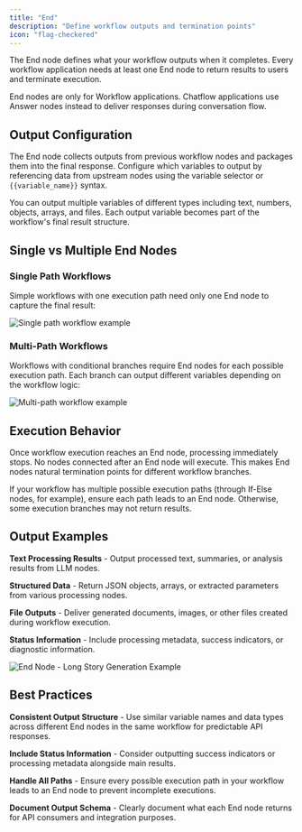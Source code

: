 ```yaml
---
title: "End"
description: "Define workflow outputs and termination points"
icon: "flag-checkered"
---
```


The End node defines what your workflow outputs when it completes. Every workflow application needs at least one End node to return results to users and terminate execution.

<Info>
  End nodes are only for Workflow applications. Chatflow applications use Answer nodes instead to deliver responses during conversation flow.
</Info>

## Output Configuration

The End node collects outputs from previous workflow nodes and packages them into the final response. Configure which variables to output by referencing data from upstream nodes using the variable selector or `{{variable_name}}` syntax.

You can output multiple variables of different types including text, numbers, objects, arrays, and files. Each output variable becomes part of the workflow's final result structure.

## Single vs Multiple End Nodes

### Single Path Workflows

Simple workflows with one execution path need only one End node to capture the final result:

<Frame caption="Single path workflow with one End node">
  <img src="https://assets-docs.dify.ai/dify-enterprise-mintlify/en/guides/workflow/node/9e43961344d318e09af8d64464d81774.png" alt="Single path workflow example" />
</Frame>

### Multi-Path Workflows

Workflows with conditional branches require End nodes for each possible execution path. Each branch can output different variables depending on the workflow logic:

<Frame caption="Multi-path workflow with multiple End nodes">
  <img src="https://assets-docs.dify.ai/dify-enterprise-mintlify/en/guides/workflow/node/3cb3f5fea376265bede0a4ac5bcc1ddc.png" alt="Multi-path workflow example" />
</Frame>

## Execution Behavior

Once workflow execution reaches an End node, processing immediately stops. No nodes connected after an End node will execute. This makes End nodes natural termination points for different workflow branches.

If your workflow has multiple possible execution paths (through If-Else nodes, for example), ensure each path leads to an End node. Otherwise, some execution branches may not return results.

## Output Examples

**Text Processing Results** - Output processed text, summaries, or analysis results from LLM nodes.

**Structured Data** - Return JSON objects, arrays, or extracted parameters from various processing nodes.

**File Outputs** - Deliver generated documents, images, or other files created during workflow execution.

**Status Information** - Include processing metadata, success indicators, or diagnostic information.

<Frame caption="Complex workflow output example">
  <img src="https://assets-docs.dify.ai/dify-enterprise-mintlify/en/guides/workflow/node/a103792790447c1725c1da1176334cae.png" alt="End Node - Long Story Generation Example" />
</Frame>

## Best Practices

**Consistent Output Structure** - Use similar variable names and data types across different End nodes in the same workflow for predictable API responses.

**Include Status Information** - Consider outputting success indicators or processing metadata alongside main results.

**Handle All Paths** - Ensure every possible execution path in your workflow leads to an End node to prevent incomplete executions.

**Document Output Schema** - Clearly document what each End node returns for API consumers and integration purposes.